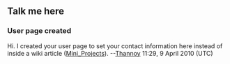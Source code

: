 == Talk me here ==

=== User page created ===

Hi. I created your user page to set your contact information here instead of inside a wiki article ([[Mini_Projects]]). --[[User:Thannoy|Thannoy]] 11:29, 9 April 2010 (UTC)